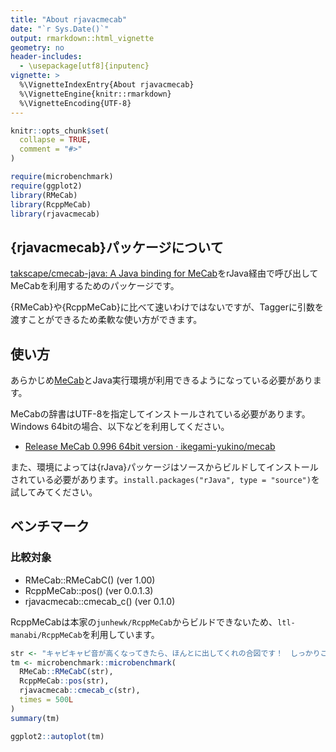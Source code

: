 ```yaml
---
title: "About rjavacmecab"
date: "`r Sys.Date()`"
output: rmarkdown::html_vignette
geometry: no
header-includes:
  - \usepackage[utf8]{inputenc}
vignette: >
  %\VignetteIndexEntry{About rjavacmecab}
  %\VignetteEngine{knitr::rmarkdown}
  %\VignetteEncoding{UTF-8}
---
```


```r
knitr::opts_chunk$set(
  collapse = TRUE,
  comment = "#>"
)
```

```r
require(microbenchmark)
require(ggplot2)
library(RMeCab)
library(RcppMeCab)
library(rjavacmecab)
```

## {rjavacmecab}パッケージについて

[takscape/cmecab-java: A Java binding for MeCab](https://github.com/takscape/cmecab-java)をrJava経由で呼び出してMeCabを利用するためのパッケージです。

{RMeCab}や{RcppMeCab}に比べて速いわけではないですが、Taggerに引数を渡すことができるため柔軟な使い方ができます。

## 使い方

あらかじめ[MeCab](https://taku910.github.io/mecab/)とJava実行環境が利用できるようになっている必要があります。

MeCabの辞書はUTF-8を指定してインストールされている必要があります。Windows 64bitの場合、以下などを利用してください。

- [Release MeCab 0.996 64bit version · ikegami-yukino/mecab](https://github.com/ikegami-yukino/mecab/releases/tag/v0.996.2)

また、環境によっては{rJava}パッケージはソースからビルドしてインストールされている必要があります。`install.packages("rJava", type = "source")`を試してみてください。

## ベンチマーク

### 比較対象

- RMeCab::RMeCabC() (ver 1.00)
- RcppMeCab::pos() (ver 0.0.1.3)
- rjavacmecab::cmecab_c() (ver 0.1.0)

RcppMeCabは本家の`junhewk/RcppMeCab`からビルドできないため、`ltl-manabi/RcppMeCab`を利用しています。

```r
str <- "キャピキャピ音が高くなってきたら、ほんとに出してくれの合図です！　しっかりここではコミュニケーションとってください"
tm <- microbenchmark::microbenchmark(
  RMeCab::RMeCabC(str),
  RcppMeCab::pos(str),
  rjavacmecab::cmecab_c(str),
  times = 500L
)
summary(tm)
```

```r
ggplot2::autoplot(tm)
```


